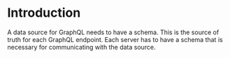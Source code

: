 # Introduction

A data source for GraphQL needs to have a schema. This is the source of truth for each GraphQL endpoint. Each server has to have a schema that is necessary for communicating with the data source.
